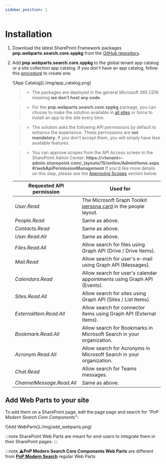```yaml
---
sidebar_position: 1
---
```


# Installation

1. Download the latest SharePoint Framework packages **pnp.webparts.search.core.sppkg** from the [GitHub repository](https://github.com/microsoft-search/pnp-modern-search-core-components/releases).
2. Add **pnp.webparts.search.core.sppkg** to the global tenant app catalog or a site collection app catalog. If you don't have an app catalog, follow this [procedure](https://docs.microsoft.com/en-us/sharepoint/use-app-catalog) to create one. 

    <div className='center'> 
        ![App Catalog](./img/app_catalog.png)
    </div>

    > * The packages are deployed in the general Microsoft 365 CDN meaning **we don't host any code**.

    > * For the **pnp.webparts.search.core.sppkg** package, you can choose to make the solution available in [all sites](https://docs.microsoft.com/en-us/sharepoint/dev/spfx/tenant-scoped-deployment) or force to install an app to the site every time.

    > * The solution asks the following API permissions by default to enhance the experience. These permissions are **not mandatory**. If you don't accept them, you will simply have less available features.

    > * You can approve scopes from the API Access screen in the SharePoint Admin Center: **https://&lt;tenant&gt;-admin.sharepoint.com/_layouts/15/online/AdminHome.aspx#/webApiPermissionManagement** If you'd like more details on this step, please see the [Approving Scopes](#approving-scopes) section below.

    | Requested API permission | Used for |
    | -------------- | --------- |
    | _User.Read_ | The Microsoft Graph Toolkit [persona card](https://docs.microsoft.com/en-us/graph/toolkit/components/person-card#microsoft-graph-permissions) in the people layout.  |
    | _People.Read_ | Same as above.
    | _Contacts.Read_ | Same as above.
    | _User.Read.All_ | Same as above.
    | _Files.Read.All_ | Allow search for files using Graph API (Drive / Drive Items).
    | _Mail.Read_ | Allow search for user's e-mail using Graph API (Messages).
    | _Calendars.Read_ | Allow search for user's calendar appointments using Graph API (Events).
    | _Sites.Read.All_ | Allow search for sites using Graph API (Sites / List Items).
    | _ExternalItem.Read.All_ | Allow search for connector items using Graph API (External Items).
    | _Bookmark.Read.All_ | Allow search for Bookmarks in Microsoft Search in your organization.
    | _Acronym.Read.All_ | Allow search for Acronyms in Microsoft Search in your organization.
    | _Chat.Read_ | Allow search for Teams messages.
    | _ChannelMessage.Read.All_ | Same as above.

## Add Web Parts to your site

To add them on a SharePoint page, edit the page page and search for _"PnP Modern Search Core Components"_: 

<div className='center'> 
    ![Add WebParts](./img/add_webparts.png)
</div>

:::note
SharePoint Web Parts are meant for end-users to integrate them in their SharePoint pages.
:::

:::note
⚠️**PnP Modern Search Core Components Web Parts** are different from **[PnP Modern Search](https://microsoft-search.github.io/pnp-modern-search/)** regular Web Parts